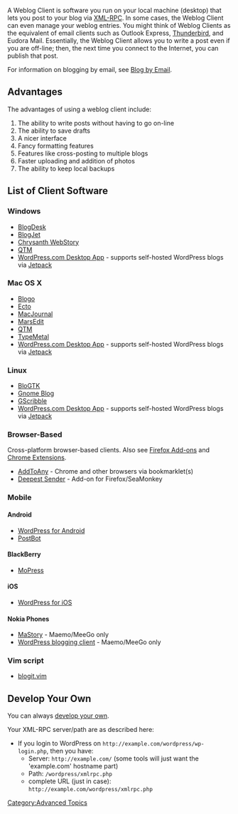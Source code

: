 {{Languages|
{{en|Weblog Client}}
{{ja|投稿ツール}}
{{pt-br|Cliente de Weblog}}
{{es|Cliente de blog}}
{{zh-cn|Weblog Client}}
}}

A Weblog Client is software you run on your local machine (desktop) that lets you post to your blog via [[XML-RPC_Support|XML-RPC]].  In some cases, the Weblog Client can even manage your weblog entries.  You might think of Weblog Clients as the equivalent of email clients such as Outlook Express, [http://www.mozilla.org/products/thunderbird/ Thunderbird], and Eudora Mail.  Essentially, the Weblog Client allows you to write a post even if you are off-line; then, the next time you connect to the Internet, you can publish that post.

For information on blogging by email, see [[Blog by Email]].

==Advantages==

The advantages of using a weblog client include: 

# The ability to write posts without having to go on-line
# The ability to save drafts
# A nicer interface 
# Fancy formatting features 
# Features like cross-posting to multiple blogs
# Faster uploading and addition of photos
# The ability to keep local backups

==List of Client Software==

=== Windows ===

*[http://www.blogdesk.org BlogDesk]
*[http://www.codingrobots.com/blogjet/ BlogJet]
*[http://webstory.my/ Chrysanth WebStory]
*[http://qtm.blogistan.co.uk/ QTM]
*[https://apps.wordpress.com/desktop/ WordPress.com Desktop App] - supports self-hosted WordPress blogs via [https://wordpress.org/plugins/jetpack/ Jetpack]

=== Mac OS X ===

*[http://www.getblogo.com/ Blogo]
*[http://illumineX.com/ecto/ Ecto]
*[http://www.marinersoftware.com/products/macjournal/ MacJournal]
*[http://www.red-sweater.com/marsedit/ MarsEdit]
*[http://qtm.blogistan.co.uk/ QTM]
*[http://coherencelabs.com/typemetal/ TypeMetal]
*[https://apps.wordpress.com/desktop/ WordPress.com Desktop App] - supports self-hosted WordPress blogs via [https://wordpress.org/plugins/jetpack/ Jetpack]

=== Linux ===

*[https://launchpad.net/blogtk BloGTK]
*[http://www.gnome.org/~seth/gnome-blog/ Gnome Blog]
*[http://sourceforge.net/projects/gscribble/ GScribble]
*[https://apps.wordpress.com/desktop/ WordPress.com Desktop App] - supports self-hosted WordPress blogs via [https://wordpress.org/plugins/jetpack/ Jetpack]

=== Browser-Based ===
Cross-platform browser-based clients. Also see [https://addons.mozilla.org/en-US/firefox/tag/blogging Firefox Add-ons] and [https://chrome.google.com/webstore/category/ext/10-blogging Chrome Extensions].

*[http://www.addtoany.com/ AddToAny] - Chrome and other browsers via bookmarklet(s)
*[http://deepestsender.mozdev.org/ Deepest Sender] - Add-on for Firefox/SeaMonkey

=== Mobile ===

==== Android ====

*[https://apps.wordpress.com/mobile/ WordPress for Android]
*[http://code.google.com/p/postbot/ PostBot]

==== BlackBerry ====

*[http://sourceforge.net/projects/mopress/ MoPress]

==== iOS ====

*[https://apps.wordpress.com/mobile/ WordPress for iOS]

==== Nokia Phones ====

* [http://maemo-wordpy.garage.maemo.org/ MaStory] - Maemo/MeeGo only
* [http://maemo.org/packages/view/wordpress/ WordPress blogging client] - Maemo/MeeGo only

=== Vim script ===
*[http://www.vim.org/scripts/script.php?script_id=2582 blogit.vim]

==Develop Your Own==

You can always [http://dentedreality.com.au/projects/phpbloggerapi/ develop your own].

Your XML-RPC server/path are as described here: 

* If you login to WordPress on <tt><nowiki>http://example.com/wordpress/wp-login.php</nowiki></tt>, then you have:
** Server: <tt><nowiki>http://example.com/</nowiki></tt> (some tools will just want the 'example.com' hostname part)
** Path: <tt>/wordpress/xmlrpc.php</tt>
** complete URL (just in case): <tt><nowiki>http://example.com/wordpress/xmlrpc.php</nowiki></tt>


[[Category:Advanced Topics]]